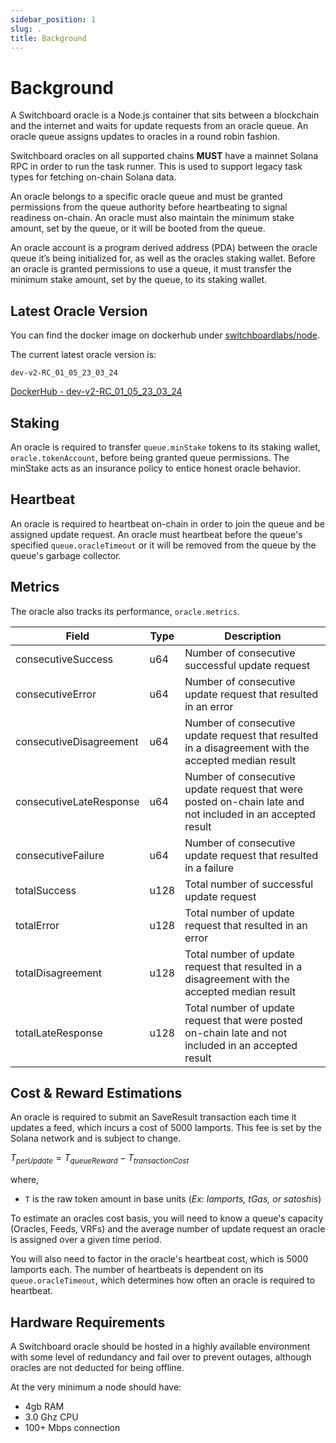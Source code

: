 ```yaml
---
sidebar_position: 1
slug: .
title: Background
---
```


# Background

A Switchboard oracle is a Node.js container that sits between a blockchain and
the internet and waits for update requests from an oracle queue. An oracle queue
assigns updates to oracles in a round robin fashion.

Switchboard oracles on all supported chains **MUST** have a mainnet Solana RPC
in order to run the task runner. This is used to support legacy task types for
fetching on-chain Solana data.

An oracle belongs to a specific oracle queue and must be granted permissions
from the queue authority before heartbeating to signal readiness on-chain. An
oracle must also maintain the minimum stake amount, set by the queue, or it will
be booted from the queue.

An oracle account is a program derived address (PDA) between the oracle queue
it’s being initialized for, as well as the oracles staking wallet. Before an
oracle is granted permissions to use a queue, it must transfer the minimum stake
amount, set by the queue, to its staking wallet.

## Latest Oracle Version

You can find the docker image on dockerhub under
[switchboardlabs/node](https://hub.docker.com/r/switchboardlabs/node).

The current latest oracle version is:

`dev-v2-RC_01_05_23_03_24`

[DockerHub - dev-v2-RC_01_05_23_03_24](https://hub.docker.com/layers/switchboardlabs/node/dev-v2-RC_01_05_23_03_24/images/sha256-65635f1936c0df9311c9f752073aaaefa65adec6462ad64d1392a55a237786fb?context=explore)

## Staking

An oracle is required to transfer `queue.minStake` tokens to its staking wallet,
`oracle.tokenAccount`, before being granted queue permissions. The minStake acts
as an insurance policy to entice honest oracle behavior.

## Heartbeat

An oracle is required to heartbeat on-chain in order to join the queue and be
assigned update request. An oracle must heartbeat before the queue's specified
`queue.oracleTimeout` or it will be removed from the queue by the queue's
garbage collector.

## Metrics

The oracle also tracks its performance, `oracle.metrics`.

| Field                   | Type | Description                                                                                                |
| ----------------------- | ---- | ---------------------------------------------------------------------------------------------------------- |
| consecutiveSuccess      | u64  | Number of consecutive successful update request                                                            |
| consecutiveError        | u64  | Number of consecutive update request that resulted in an error                                             |
| consecutiveDisagreement | u64  | Number of consecutive update request that resulted in a disagreement with the accepted median result       |
| consecutiveLateResponse | u64  | Number of consecutive update request that were posted on-chain late and not included in an accepted result |
| consecutiveFailure      | u64  | Number of consecutive update request that resulted in a failure                                            |
| totalSuccess            | u128 | Total number of successful update request                                                                  |
| totalError              | u128 | Total number of update request that resulted in an error                                                   |
| totalDisagreement       | u128 | Total number of update request that resulted in a disagreement with the accepted median result             |
| totalLateResponse       | u128 | Total number of update request that were posted on-chain late and not included in an accepted result       |

## Cost & Reward Estimations

An oracle is required to submit an SaveResult transaction each time it updates a
feed, which incurs a cost of 5000 lamports. This fee is set by the Solana
network and is subject to change.

$T_{perUpdate}=T_{queueReward} - T_{transactionCost}$

where,

- `T` is the raw token amount in base units (_Ex: lamports, tGas, or satoshis_)

To estimate an oracles cost basis, you will need to know a queue's capacity
(Oracles, Feeds, VRFs) and the average number of update request an oracle is
assigned over a given time period.

You will also need to factor in the oracle's heartbeat cost, which is 5000
lamports each. The number of heartbeats is dependent on its
`queue.oracleTimeout`, which determines how often an oracle is required to
heartbeat.

## Hardware Requirements

A Switchboard oracle should be hosted in a highly available environment with
some level of redundancy and fail over to prevent outages, although oracles are
not deducted for being offline.

At the very minimum a node should have:

- 4gb RAM
- 3.0 Ghz CPU
- 100+ Mbps connection
